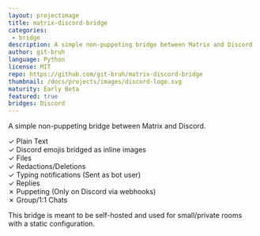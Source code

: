 ```yaml
---
layout: projectimage
title: matrix-discord-bridge
categories:
 - bridge
description: A simple non-puppeting bridge between Matrix and Discord
author: git-bruh
language: Python
license: MIT
repo: https://github.com/git-bruh/matrix-discord-bridge
thumbnail: /docs/projects/images/discord-logo.svg
maturity: Early Beta
featured: true
bridges: Discord
---
```


A simple non-puppeting bridge between Matrix and Discord.

&#10003; Plain Text  
&#10003; Discord emojis bridged as inline images  
&#10003; Files  
&#10003; Redactions/Deletions  
&#10003; Typing notifications (Sent as bot user)  
&#10003; Replies  
&#10007; Puppeting (Only on Discord via webhooks)  
&#10007; Group/1:1 Chats  

This bridge is meant to be self-hosted and used for small/private rooms with a static configuration.
